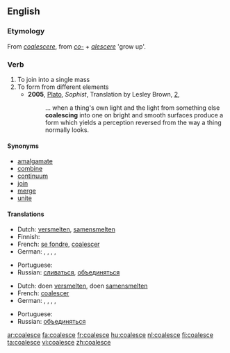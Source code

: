 ==English==

===Etymology===
From {{L.}} ''[[coalescere]]'', from ''[[co-]]'' + ''[[alescere]]'' 'grow up'.

===Verb===
{{en-verb|coalesc|ing}}

# To join into a single mass
# To form from different elements
#* '''2005''', [[w:Plato|Plato]], ''Sophist'', Translation by Lesley Brown, [[w:Stephanus pagination|2]],
#*: ... when a thing's own light and the light from something else '''coalescing''' into one on bright and smooth surfaces produce a form which yields a perception reversed from the way a thing normally looks.

====Synonyms====
* [[amalgamate]]
* [[combine]]
* [[continuum]]
* [[join]]
* [[merge]]
* [[unite]]

====Translations====
{{trans-top|to join into a single mass}}
* Dutch: [[versmelten]], [[samensmelten]]
* Finnish: {{t-|fi|yhdistyä}}
* French: [[se fondre]], [[coalescer]]
* German: {{t+|de|zusammenfließen}}, {{t+|de|zusammenfügen}}, {{t+|de|zusammenwachsen}}, {{t+|de|vereinigen}}, {{t+|de|verschmelzen}}
{{trans-mid}}
* Portuguese: {{t-|pt|coalescer}}
* Russian: [[сливаться]], [[объединяться]]
{{trans-bottom}}

{{trans-top|to form from different elements}}
* Dutch: doen [[versmelten]], doen [[samensmelten]]
* French: [[coalescer]]
* German: {{t+|de|zusammenfließen}}, {{t+|de|zusammenfügen}}, {{t+|de|zusammenwachsen}}, {{t+|de|vereinigen}}, {{t+|de|verschmelzen}}
{{trans-mid}}
* Portuguese: {{t-|pt|coalescer}}
* Russian: [[объединяться]]
{{trans-bottom}}

{{checktrans}}

[[ar:coalesce]]
[[fa:coalesce]]
[[fr:coalesce]]
[[hu:coalesce]]
[[nl:coalesce]]
[[fi:coalesce]]
[[ta:coalesce]]
[[vi:coalesce]]
[[zh:coalesce]]